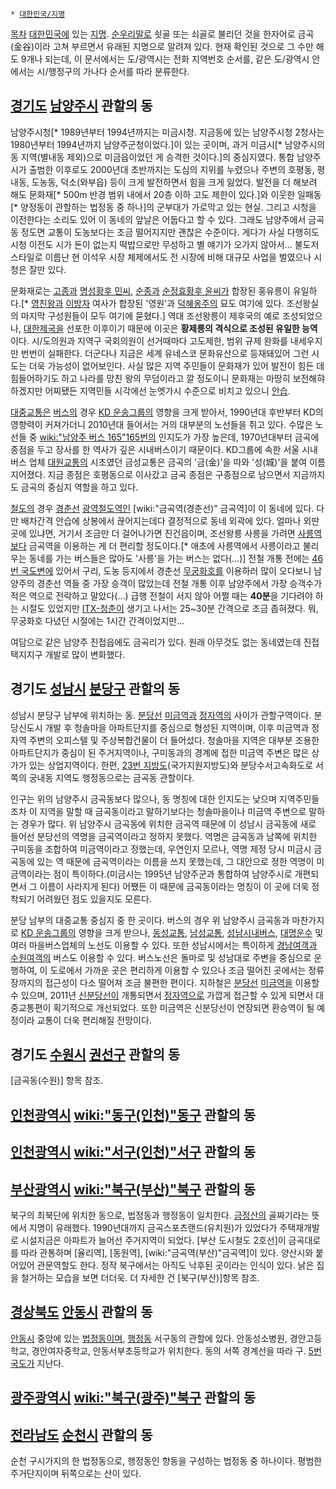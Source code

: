  * [[대한민국/지명]]

[[목차]]
[[대한민국]]에 있는 [[지명]]. [[순우리말]]로 쇳골 또는 쇠골로 불리던 것을 한자어로 금곡(金谷)이라 고쳐 부르면서 유래된 지명으로 알려져 있다. 현재 확인된 것으로 그 수만 해도 9개나 되는데, 이 문서에서는 도/광역시는 전화 지역번호 순서를, 같은 도/광역시 안에서는 시/행정구의 가나다 순서를 따라 분류한다.

== [[경기도]] [[남양주시]] 관할의 동 ==
남양주시청[* 1989년부터 1994년까지는 미금시청. 지금동에 있는 남양주시청 2청사는 1980년부터 1994년까지 남양주군청이었다.]이 있는 곳이며, 과거 미금시[* 남양주시의 동 지역(별내동 제외)으로 미금읍이었던 게 승격한 것이다.]의 중심지였다. 통합 남양주시가 출범한 이후로도 2000년대 초반까지는 도심의 지위를 누렸으나 주변의 호평동, 평내동, 도농동, 덕소(와부읍) 등이 크게 발전하면서 힘을 크게 잃었다. 발전을 더 해보려 해도 문화재[* 500m 반경 범위 내에서 20층 이하 고도 제한이 있다.]와 이웃한 일패동[* 양정동이 관할하는 법정동 중 하나]의 군부대가 가로막고 있는 현실. 그리고 시청을 이전한다는 소리도 있어 이 동네의 앞날은 어둡다고 할 수 있다. 그래도 남양주에서 금곡동 정도면 교통이 도농보다는 조금 떨어지지만 괜찮은 수준이다. 게다가 사실 다행히도 시청 이전도 시가 돈이 없는지 떡밥으로만 무성하고 별 얘기가 오가지 않아서... 불도저 스타일로 이름난 현 이석우 시장 체제에서도 전 시장에 비해 대규모 사업을 벌였으나 시청은 잘만 있다.

문화재로는 [[고종(조선)|고종]]과 [[명성황후 민씨]], [[순종]]과 [[순정효황후 윤씨]]가 합장된 홍유릉이 유일하다.[* [[영친왕]]과 [[이방자]] 여사가 합장된 '영원'과 [[덕혜옹주]]의 묘도 여기에 있다. 조선왕실의 마지막 구성원들이 모두 여기에 묻혔다.] 역대 조선왕릉이 제후국의 예로 조성되었으나, [[대한제국]]을 선포한 이후이기 때문에 이곳은 '''황제릉의 격식으로 조성된 유일한 능역'''이다. 시/도의원과 지역구 국회의원이 선거때마다 고도제한, 범위 규제 완화를 내세우지만 번번이 실패한다. 더군다나 지금은 세계 유네스코 문화유산으로 등재돼있어 그런 시도는 더욱 가능성이 없어보인다. 사실 많은 지역 주민들이 문화재가 있어 발전이 힘든 데 힘들어하기도 하고 나라를 망친 왕의 무덤이라고 깔 정도이니 문화재는 마땅히 보전해햐 하겠지만 어찌됐든 지역민들 시각에선 눈엣가시 수준으로 비치고 있으니 [[안습]].

[[대중교통]]은 [[버스]]의 경우 [[KD 운송그룹]]의 영향을 크게 받아서, 1990년대 후반부터 KD의 영향력이 커져가더니 2010년대 들어서는 거의 대부분의 노선들을 쥐고 있다. 수많은 노선들 중 [[wiki:"남양주 버스 165"165번]]의 인지도가 가장 높은데, 1970년대부터 금곡에 종점을 두고 장사를 한 역사가 깊은 시내버스이기 때문이다. KD그룹에 속한 서울 시내버스 업체 [[대원교통]]의 시초였던 금성교통은 금곡의 '금(金)'을 따와 '성(城)'을 붙여 이름지어졌다. 지금 종점은 호평동으로 이사갔고 금곡 종점은 구종점으로 남으면서 지금까지도 금곡의 중심지 역할을 하고 있다.

[[철도]]의 경우 [[경춘선]] [[광역철도]]역인 [wiki:"금곡역(경춘선)" 금곡역]이 이 동네에 있다. 다만 배차간격 안습에 상봉에서 끊어지는데다 결정적으로 동네 외곽에 있다. 얼마나 외딴 곳에 있냐면, 거기서 조금만 더 걸어나가면 진건읍이며, 조선왕릉 사릉을 가려면 [[사릉역]]보다 금곡역을 이용하는 게 더 편리할 정도이다.[* 애초에 사릉역에서 사릉이라고 불리우는 동네를 가는 버스들은 많아도 '사릉'을 가는 버스는 없다(…)] 전철 개통 전에는 [[46번 국도]]변에 있어서 구리, 도농 등지에서 경춘선 [[무궁화호]]를 이용하러 많이 오다보니 남양주의 경춘선 역들 중 가장 승객이 많았는데 전철 개통 이후 남양주에서 가장 승객수가 적은 역으로 전락하고 말았다(…) 급행 전철이 서지 않아 어쩔 때는 '''40분'''을 기다려야 하는 시절도 있었지만 [[ITX-청춘]]이 생기고 나서는 25~30분 간격으로 조금 좁혀졌다. 뭐, 무궁화호 다녔던 시절에는 1시간 간격이었지만...

여담으로 같은 남양주 진접읍에도 금곡리가 있다. 원래 아무것도 없는 동네였는데 진접택지지구 개발로 많이 변화했다.
== 경기도 [[성남시]] [[분당구]] 관할의 동 ==
성남시 분당구 남부에 위치하는 동. [[분당선]] [[미금역]]과 [[정자역]]의 사이가 관할구역이다. 분당신도시 개발 후 청솔마을 아파트단지를 중심으로 형성된 지역이며, 이후 미금역과 정자역 주변의 오피스텔 및 주상복합건물이 더 들어섰다. 청솔마을 지역은 대부분 조용한 아파트단지가 중심이 된 주거지역이나, 구미동과의 경계에 접한 미금역 주변은 많은 상가가 있는 상업지역이다. 한편, [[23번 지방도]](국가지원지방도)와 분당수서고속화도로 서쪽의 궁내동 지역도 행정동으로는 금곡동 관할이다. 

인구는 위의 남양주시 금곡동보다 많으나, 동 명칭에 대한 인지도는 낮으며 지역주민들조차 이 지역을 말할 때 금곡동이라고 말하기보다는 청솔마을이나 미금역 주변으로 말하는 경우가 많다. 위 남양주시 금곡동에 위치한 금곡역 때문에 이 성남시 금곡동에 새로 들어선 분당선의 역명을 금곡역이라고 정하지 못했다. 역명은 금곡동과 남쪽에 위치한 구미동을 조합하여 미금역이라고 정했는데, 우연인지 모르나, 역명 제정 당시 미금시 금곡동에 있는 역 때문에 금곡역이라는 이름을 쓰지 못했는데, 그 대안으로 정한 역명이 미금역이라는 점이 특이하다.(미금시는 1995년 남양주군과 통합하여 남양주시로 개편되면서 그 이름이 사라지게 된다) 어쨌든 이 때문에 금곡동이라는 명칭이 이 곳에 더욱 정착되기 어려웠던 점도 있을지도 모른다. 

분당 남부의 대중교통 중심지 중 한 곳이다. 버스의 경우 위 남양주시 금곡동과 마찬가지로 [[KD 운송그룹]]의 영향을 크게 받으나, [[동성교통]], [[남성교통]], [[성남시내버스]], [[대명운수]] 및 여러 마을버스업체의 노선도 이용할 수 있다. 또한 성남시에서는 특이하게 [[경남여객]]과 [[수원여객]]의 버스도 이용할 수 있다. 버스노선은 돌마로 및 성남대로 주변을 중심으로 운행하여, 이 도로에서 가까운 곳은 편리하게 이용할 수 있으나 조금 떨어진 곳에서는 정류장까지의 접근성이 다소 떨어져 조금 불편한 편이다. 지하철은 [[분당선]] [[미금역]]을 이용할 수 있으며, 2011년 [[신분당선]]이 개통되면서 [[정자역]]으로 가깝게 접근할 수 있게 되면서 대중교통편이 획기적으로 개선되었다. 또한 미금역은 신분당선이 연장되면 환승역이 될 예정이라 교통이 더욱 편리해질 전망이다. 

== 경기도 [[수원시]] [[권선구]] 관할의 동 ==
[금곡동(수원)] 항목 참조.
== [[인천광역시]] [[wiki:"동구(인천)"동구]] 관할의 동 ==

== [[인천광역시]] [[wiki:"서구(인천)"서구]] 관할의 동 ==

== [[부산광역시]] [[wiki:"북구(부산)"북구]] 관할의 동 ==
북구의 최북단에 위치한 동으로, 법정동과 행정동이 일치한다. [[금정산]]의 골짜기라는 뜻에서 지명이 유래했다. 1990년대까지 금곡스포츠랜드(유치원)가 있었다가 주택재개발로 시설지금은 아파트가 늘어선 주거지역이 되었다. [부산 도시철도 2호선]이 금곡대로를 따라 관통하며 [율리역], [동원역], [wiki:"금곡역(부산)"금곡역]이 있다. 양산시와 붙어있어 관문역할도 한다. 정작 북구에서는 아직도 낙후된 곳이라는 인식이 있다. 낡은 집을 철거하는 모습을 보면 더더욱. 더 자세한 건 [북구(부산)]항목 참조.

== [[경상북도]] [[안동시]] 관할의 동 ==
[[안동시]] 중앙에 있는 [[법정동]]이며, [[행정동]] 서구동의 관할에 있다. 안동성소병원, 경안고등학교, 경안여자중학교, 안동서부초등학교가 위치한다. 동의 서쪽 경계선을 따라 구. [[5번 국도]]가 지난다.
== [[광주광역시]] [[wiki:"북구(광주)"북구]] 관할의 동 ==

== [[전라남도]] [[순천시]] 관할의 동 ==
순천 구시가지의 한 법정동으로, 행정동인 향동을 구성하는 법정동 중 하나이다. 평범한 주거단지이며 뒤쪽으로는 산이 있다.
